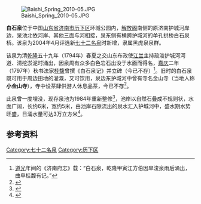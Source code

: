 [[File:Baishi_Spring_2010-05.JPG|thumb]]

'''白石泉'''位于中国[[山东省|山东省]][[济南市|济南市]][[历下区|历下区]]环城公园内，[[解放阁|解放阁]]南侧的原济南护城河岸边，泉池北依河岸、其他三面与河相接，泉东侧有横跨护城河的单孔拱桥白石泉桥。该泉为2004年4月评选新[[七十二名泉|七十二名泉]]时新增，隶属黑虎泉泉群。

该泉为清[[乾隆|乾隆]]五十九年（1794年）春夏之交山东布政使[[江兰|江兰]]主持疏浚护城河河道、清挖淤泥时涌出，因泉周有众多白色岩石出没于水面而得名，[[嘉庆|嘉庆]]二年（1797年）秋书法家[[桂馥|桂馥]]曾撰《白石泉记》并立碑（今已不存）<ref>[[道光|道光]]年间的《济南府志》载：“白石泉，乾隆甲寅江方伯因旱浚泉雨后涌出，曲阜桂馥有记。”</ref>。旧时的白石泉既可用于周边田地的灌溉，又可饮用，泉边东护城河中曾有寺名金山寺（当地人称'''小金山寺'''），寺中设茶肆供游人休息品茶，今已不存<ref>{{cite web|url=http://jnsb1.e23.cn/html/jnsb/20090115/jnsb8150733.html|title=《白石泉和金山寺》|accessdate=2010-11-11|work=任宝祯|publisher=济南时报}}{{Dead link|date=2018年6月 |bot=InternetArchiveBot |fix-attempted=no }}</ref>。

此泉曾一度埋没，现存泉池为1984年重新整修<ref>{{cite web |url=http://www.dzwww.com/dzwwc/200310290888.htm|title=《白石泉：一泉围绕半城秋》|accessdate=2010-11-11|work=王晓鹏 |publisher=齐鲁晚报}}</ref>，池岸以自然石叠成不规则状，水面广阔，长约6米，宽约5米，由池岸石隙流出的泉水汇入护城河中，盛水期水势旺盛，日涌水量可达3万立方米<ref>{{cite web|url=http://www.sd.gov.cn/art/2006/6/12/art_2423_148883.html|title=《第二十八泉：白石泉》|accessdate=2010-11-11|work=|publisher=济南政府网}}{{dead link|date=2018年3月 |bot=InternetArchiveBot |fix-attempted=yes }}</ref>。

{{Quote box|width=30%|align=right|quote=风满园林月满楼，一泉围绕半城秋；<br/>溪西烟树知多少？添个鱼船胜虎丘。|source=[[乔岳|乔岳]]《白石泉上》|}}

==参考资料==
{{reflist|2}}
{{七十二名泉}}

[[Category:七十二名泉|Category:七十二名泉]]
[[Category:历下区|Category:历下区]]